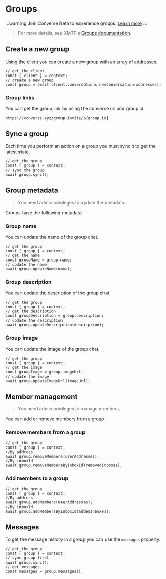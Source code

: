 # Groups

:::warning
Join Converse Beta to experience groups. [Learn more](https://paragraph.xyz/@ephemera/converse)
:::

> For more details, see XMTP's [Groups documentation](https://docs.xmtp.org/groups/build-group-chat).

## Create a new group

Using the client you can create a new group with an array of addresses.

```tsx
// get the client
const { client } = context;
// create a new group
const group = await client.conversations.newConversation(addresses);
```

### Group links

You can get the group link by using the converse url and group id

```tsx
https://converse.xyz/group-invite/${group.id}
```

## Sync a group

Each time you perform an action on a group you must sync it to get the latest state.

```tsx
// get the group
const { group } = context;
// sync the group
await group.sync();
```

## Group metadata

> You need admin privileges to update the metadata.

Groups have the following metadata:

### Group name

You can update the name of the group chat.

```tsx
// get the group
const { group } = context;
// get the name
const groupName = group.name;
// update the name
await group.updateName(name);
```

### Group description

You can update the description of the group chat.

```tsx
// get the group
const { group } = context;
// get the description
const groupDescription = group.description;
// update the description
await group.updateDescription(description);
```

### Group image

You can update the image of the group chat.

```tsx
// get the group
const { group } = context;
// get the image
const groupImage = group.imageUrl;
// update the image
await group.updateImageUrl(imageUrl);
```

## Member management

> You need admin privileges to manage members.

You can add or remove members from a group.

### Remove members from a group

```tsx
// get the group
const { group } = context;
//By address
await group.removeMembers(userAddresses);
//By inboxId
await group.removeMembersByInboxId(removedInboxes);
```

### Add members to a group

```tsx
// get the group
const { group } = context;
//By address
await group.addMembers(userAddresses);
//By inboxId
await group.addMembersByInboxId(addedInboxes);
```

## Messages

To get the message history in a group you can use the `messages` property.

```tsx
// get the group
const { group } = context;
// sync group first
await group.sync();
// get messages
const messages = group.messages();
```
